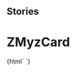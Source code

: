
## Stories

<Meta title="Myz/MyzCard/ZMyzCard" component="z-myz-card" />

  # ZMyzCard

<Preview>
  <Story name="z-myz-card">
    {html`
      <z-myz-card
        cardtype="${text('cardtype', 'reale')}"
        faded="${boolean('faded', false)}"
        ishighlighted="${boolean('ishighlighted', true)}"
        ispressed="${boolean('ispressed', true)}"
        >
        <z-myz-card-header titolo="Card Header">
          <z-myz-card-icon icon="book-minus" slot="icon" />
        </z-myz-card-header>
        <z-myz-card-body>
          <z-myz-card-alert slot="alert" iconName="checkmark-circle" contenttext="Aggiunto"
            actiontext="Annulla" type="add"></z-myz-card-alert>
          <z-myz-card-cover
            slot="cover"
            titolo="titolo"
            img="https://staticmy.zanichelli.it/catalogo/assets/m40001.9788808720740.jpg"
          />
        </z-myz-card-body>
        <z-myz-card-footer
          titolo="title"
          autori="Authors"
          isbn="97-88-80-8620-710">
          <z-toggle-button label="risorse" slot="toggle"></z-toggle-button>
          <z-myz-card-list
            listdata='[{"isLink":true,"value":"Leggi sul browser","url":"https://booktab.it/"},{"isLink":true,"value":"Sito e risorse del libro","url":"http://online.scuola.zanichelli.it/curtisinvitoblu/"},{"isLink":false,"value":"Programmazione"},{"isLink":false,"value":"Prove di verifica"},{"isLink":true,"value":"ZTE","url":"https://zte.zanichelli.it/"}]'
            slot="list" />
        </z-myz-card-footer>
      </z-myz-card>`}
  </Story>
</Preview>

  <Props of="z-myz-card" />

